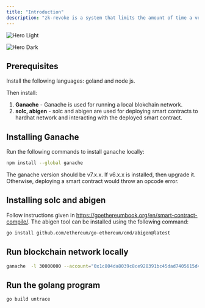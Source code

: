 ```yaml
---
title: "Introduction"
description: "zk-revoke is a system that limits the amount of time a verifier can track a VC’s revocation status. "
---
```


<img
  className="block dark:hidden"
  src="/images/hero-light.png"
  alt="Hero Light"
/>

<img
  className="hidden dark:block"
  src="/images/hero-dark.png"
  alt="Hero Dark"
/>

## Prerequisites

Install the following languages: goland and node js.

Then install:

1. **Ganache** - Ganache is used for running a local blokchain network.
2. **solc, abigen** -  solc and abigen are used for deploying smart contracts to hardhat network and interacting with the deployed smart contract.

## <Tooltip tip="">Installing </Tooltip>Ganache

Run the following commands to install ganache locally:

<CodeGroup>

```bash npm
npm install --global ganache
```

</CodeGroup>

The ganache version should be v7.x.x. If v6.x.x is installed, then upgrade it. Otherwise, deploying a smart contract would throw an opcode error.

## Installing solc and abigen

Follow instructions given in https://goethereumbook.org/en/smart-contract-compile/. The abigen tool can be installed using the following command:

<CodeGroup>

```bash golang
go install github.com/ethereum/go-ethereum/cmd/abigen@latest
```

</CodeGroup>

## Run blockchain network locally

<CodeGroup>

```bash terminal
ganache  -l 30000000 --account="0x1c804da8039c8ce928391bc45dad7405615d42e2672fa9fc282cccce246c251a,100000000000000000000000000000" 
```

</CodeGroup>

## Run the golang program

<CodeGroup>

```bash golang
go build untrace
```

</CodeGroup>